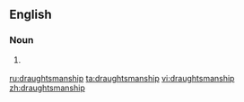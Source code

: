 ==English==

===Noun===
{{en-noun|-}}

# {{context|British|lang=en}} {{alternative spelling of|draftsmanship}}

[[ru:draughtsmanship]]
[[ta:draughtsmanship]]
[[vi:draughtsmanship]]
[[zh:draughtsmanship]]